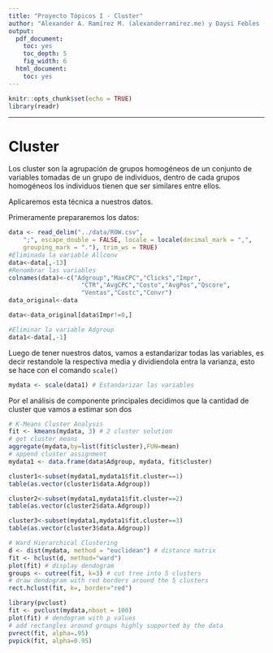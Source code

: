 ```yaml
---
title: "Proyecto Tópicos I - Cluster"
author: "Alexander A. Ramírez M. (alexanderramirez.me) y Daysi Febles (daysilorenafeblesr@gmail.com)"
output:
  pdf_document: 
    toc: yes
    toc_depth: 5
    fig_width: 6
  html_document: 
    toc: yes
---
```


```r
knitr::opts_chunk$set(echo = TRUE)
library(readr)
```

----

# Cluster

Los cluster son la agrupación de grupos homogéneos de un conjunto de variables tomadas de un grupo de individuos, dentro de cada grupos homogéneos los individuos tienen que ser similares entre ellos. 

Aplicaremos esta técnica a nuestros datos.

Primeramente prepararemos los datos:

```r
data <- read_delim("../data/ROW.csv", 
    ";", escape_double = FALSE, locale = locale(decimal_mark = ",", 
    grouping_mark = "."), trim_ws = TRUE)
#Eliminada la variable Allconv
data<-data[,-13]
#Renombrar las variables
colnames(data)<-c("Adgroup","MaxCPC","Clicks","Impr",
                    "CTR","AvgCPC","Costo","AvgPos","Qscore",
                    "Ventas","Costc","Convr")
data_original<-data

data<-data_original[data$Impr!=0,]

#Eliminar la variable Adgroup
data1<-data[,-1]
```

Luego de tener nuestros datos, vamos a estandarizar todas las variables, es decir restandole la respectiva media y dividiendola entra la varianza, esto se hace con el comando `scale()`
```r
mydata <- scale(data1) # Estandarizar las variables
```

Por el análisis de componente principales decidimos que la cantidad de cluster que vamos a estimar son dos
```r
# K-Means Cluster Analysis
fit <- kmeans(mydata, 3) # 2 cluster solution
# get cluster means 
aggregate(mydata,by=list(fit$cluster),FUN=mean)
# append cluster assignment
mydata1 <- data.frame(data$Adgroup, mydata, fit$cluster)

cluster1<-subset(mydata1,mydata1$fit.cluster==1)
table(as.vector(cluster1$data.Adgroup))

cluster2<-subset(mydata1,mydata1$fit.cluster==2)
table(as.vector(cluster2$data.Adgroup))

cluster3<-subset(mydata1,mydata1$fit.cluster==3)
table(as.vector(cluster3$data.Adgroup))
```

```r
# Ward Hierarchical Clustering
d <- dist(mydata, method = "euclidean") # distance matrix
fit <- hclust(d, method="ward") 
plot(fit) # display dendogram
groups <- cutree(fit, k=3) # cut tree into 5 clusters
# draw dendogram with red borders around the 5 clusters 
rect.hclust(fit, k=, border="red")
```


```r
library(pvclust)
fit <- pvclust(mydata,nboot = 100)
plot(fit) # dendogram with p values
# add rectangles around groups highly supported by the data
pvrect(fit, alpha=.95)
pvpick(fit, alpha=0.95)
```
